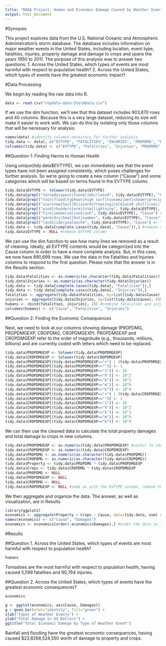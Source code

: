 ```yaml
---
title: "NOAA Project: Human and Economic Damage Caused by Weather Events"
output: html_document
---
```


#Synopsis

This project explores data from the U.S. National Oceanic and Atmospheric Administration's storm database. The database includes information on major weather events in the United States, including location, event type, fatalities, injuries, property damage and damage to crops and spans the years 1950 to 2011. The purpose of this analysis was to answer two questions: 1. Across the United States, which types of events are most harmful with respect to population health? 2. Across the United States, which types of events have the greatest economic impact? 

#Data Processing

We begin by reading the raw data into R. 

```r
data <- read.csv("repdata-data-StormData.csv")
```

If we use the dim function, we'll see that this dataset includes 903,870 rows and 40 columns. Because this is a very large dataset, reducing its size will make it easier to work with. We can do this by isolating only those columns that will be necessary for analysis. 

```r
names(data) #identify columns necessary for further analysis
tidy.data <- data[, c("EVTYPE", "FATALITIES", "INJURIES", "PROPDMG", "PROPDMGEXP", "CROPDMG", "CROPDMGEXP")] #select only those columns
colnames(tidy.data) <- c("EVTYPE", "Fatalities", "Injuries", "PROPDMG", "PROPDMGEXP", "CROPDMG", "CROPDMGEXP") #some columns will be removed through analysis, so I won't bother to rename them
```

##Question 1: Finding Harms to Human Health

Using unique(tidy.data$EVTYPE), we can immediately see that the event types have not been assigned consistently, which poses challenges for further analysis. So we're going to create a new column ("Cause") and some categories which will be based on terms found in the EVTYPE column. 

```r
tidy.data$EVTYPE <- tolower(tidy.data$EVTYPE) 
tidy.data[grepl("tornado|spout|funnel|whirlwind", tidy.data$EVTYPE), "Cause"] <- "Tornado" 
tidy.data[grepl("rain|flood|typhoon|high surf|tsunami|wet|shower|precipitation|waves", tidy.data$EVTYPE), "Cause"] <- "Rainfall and Flooding"
tidy.data[grepl("ice|snow|hail|blizzard|freezing|cold|wind chill|cool|frost|winter", tidy.data$EVTYPE), "Cause"] <- "Snow and Ice"
tidy.data[grepl("wind|thunderstorm|tstm|lightning", tidy.data$EVTYPE), "Cause"] <- "Wind, Thunderstorms, and Lightning"
tidy.data[grepl("fire|smoke|volcano|ash", tidy.data$EVTYPE), "Cause"] <- "Fires and Volcanoes"
tidy.data[grepl("warm|dry|heat|hot|summer", tidy.data$EVTYPE), "Cause"] <- "Heat and Drought"
tidy.data[grepl("landslide|avalanche", tidy.data$EVTYPE), "Cause"] <- "Landslides and Avalanches"
tidy.data <- tidy.data[complete.cases(tidy.data[, "Cause"]),] #remove cases that were not categorized
tidy.data$EVTYPE <- NULL #remove EVTYPE column
```

We can use the dim function to see how many lines we removed as a result of cleaning. Ideally, all EVTYPE contents would be categorized into the Cause column in order to have a more complete analysis. But, in this case, we now have 890,699 rows. We use the data in the Fatalities and Injuries columns to respond to the first question. Please note that the answer is in the Results section. 

```r
tidy.data$Fatalities <- as.numeric(as.character(tidy.data$Fatalities))
tidy.data$Injuries <- as.numeric(as.character(tidy.data$Injuries))
tidy.data <- tidy.data[complete.cases(tidy.data[, "Fatalities"]),]
tidy.data <- tidy.data[complete.cases(tidy.data[, "Injuries"]),]
fatalities <- aggregate(tidy.data$Fatalities, by=list(tidy.data$Cause), FUN=sum) #sum up the fatalities by cause using aggregate
injuries <- aggregate(tidy.data$Injuries, by=list(tidy.data$Cause), FUN=sum)
humans <- cbind(fatalities, injuries[, 2]) #combine fatalities and injuries data
colnames(humans) <- c("Cause", "Fatalities", "Injuries")
```

##Question 2: Finding the Economic Consequences

Next, we need to look at our columns showing damage (PROPDMG, PROPDMGEXP, CROPDMG, CROPDMGEXP). PROPDMGEXP and CROPDMGEXP refer to the order of magnitude (e.g., thousands, millions, billions) and are currently coded with letters which need to be replaced. 

```r
tidy.data$PROPDMGEXP <- tolower(tidy.data$PROPDMGEXP) 
tidy.data$CROPDMGEXP <- tolower(tidy.data$CROPDMGEXP) 
tidy.data$PROPDMGEXP[(tidy.data$PROPDMGEXP=="+") | (tidy.data$PROPDMGEXP=="-") | (tidy.data$PROPDMGEXP=="?")] <- 0
tidy.data$PROPDMGEXP[(tidy.data$PROPDMGEXP=="")] <- 1
tidy.data$PROPDMGEXP[(tidy.data$PROPDMGEXP=="1")] <- 10 
tidy.data$PROPDMGEXP[(tidy.data$PROPDMGEXP=="h")] <- 10^2
tidy.data$PROPDMGEXP[(tidy.data$PROPDMGEXP=="k")] <- 10^3
tidy.data$PROPDMGEXP[(tidy.data$PROPDMGEXP=="m")] <- 10^6
tidy.data$PROPDMGEXP[(tidy.data$PROPDMGEXP=="b")] <- 10^9
tidy.data$CROPDMGEXP[(tidy.data$CROPDMGEXP=="+") | (tidy.data$CROPDMGEXP=="-") | (tidy.data$CROPDMGEXP=="?")] <- 0
tidy.data$CROPDMGEXP[(tidy.data$CROPDMGEXP=="")] <- 1
tidy.data$CROPDMGEXP[(tidy.data$CROPDMGEXP=="1")] <- 10 
tidy.data$CROPDMGEXP[(tidy.data$CROPDMGEXP=="h")] <- 10^2
tidy.data$CROPDMGEXP[(tidy.data$CROPDMGEXP=="k")] <- 10^3
tidy.data$CROPDMGEXP[(tidy.data$CROPDMGEXP=="m")] <- 10^6
tidy.data$CROPDMGEXP[(tidy.data$CROPDMGEXP=="b")] <- 10^9
```

We can then use the cleaned data to calculate the total property damages and total damage to crops in new columns. 

```r
tidy.data$PROPDMGEXP <- as.numeric(tidy.data$PROPDMGEXP) #useful to check necessary conversion steps using str
tidy.data$CROPDMGEXP <- as.numeric(tidy.data$CROPDMGEXP)
tidy.data$PROPDMG <- as.numeric(as.character(tidy.data$PROPDMG))
tidy.data$CROPDMG <- as.numeric(as.character(tidy.data$CROPDMG))
tidy.data$Property <- tidy.data$PROPDMG * tidy.data$PROPDMGEXP
tidy.data$Crops <- tidy.data$CROPDMG * tidy.data$CROPDMGEXP
tidy.data$PROPDMG <- NULL
tidy.data$PROPDMGEXP <- NULL
tidy.data$CROPDMG <- NULL
tidy.data$CROPDMGEXP <- NULL #same as with the EVTYPE column, remove those that are no longer necessary
```

We then aggregate and organize the data. The answer, as well as visualization, are in Results. 

```r
library(ggplot2)
economics <- aggregate(Property + Crops ~ Cause, data=tidy.data, sum) #combine the Property and Crops columns by Cause
names(economics) <- c("Cause", "Damages")
economics <- economics[order(-economics$Damages),] #order the data to find the answer quickly
```

#Results

##Question 1. Across the United States, which types of events are most harmful with respect to population health?

```r
humans
```

Tornadoes are the most harmful with respect to population health, having caused 5,599 fatalities and 90,764 injuries.

##Question 2. Across the United States, which types of events have the greatest economic consequences?

```r
economics
```

```r
g <- ggplot(economics, aes(Cause, Damages))
g + geom_bar(stat="identity", fill="green") +
xlab("Types of Weather Events") +
ylab("Total Damage in US Dollars") +
ggtitle("Total Economic Damage by Type of Weather Event")
```

Rainfall and flooding have the greatest economic consequences, having caused $23,8268,524,550 worth of damage to property and crops. 
